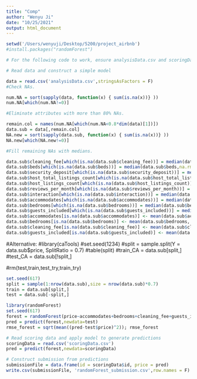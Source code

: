 ```yaml
---
title: "Comp"
author: "Wenyu Ji"
date: "10/25/2021"
output: html_document
---
```


```r
setwd('/Users/wenyuji/Desktop/5200/project_airbnb')
#install.packages("randomForest")
```

```r
# For the following code to work, ensure analysisData.csv and scoringData.csv are in your working directory.

# Read data and construct a simple model

data = read.csv('analysisData.csv',stringsAsFactors = F)
#Check NAs.

num.NA = sort(sapply(data, function(x) { sum(is.na(x))} ))
num.NA[which(num.NA!=0)]

#Eliminate attributes with more than 80% NAs.

remain.col = names(num.NA[which(num.NA<0.8*dim(data)[1])])
data.sub = data[,remain.col]
NA.new = sort(sapply(data.sub, function(x) { sum(is.na(x))} ))
NA.new[which(NA.new!=0)]

#Fill remaining NAs with medians.

data.sub$cleaning_fee[which(is.na(data.sub$cleaning_fee))] = median(data.sub$cleaning_fee,na.rm=T)
data.sub$beds[which(is.na(data.sub$beds))] = median(data.sub$beds,na.rm=T)
data.sub$security_deposit[which(is.na(data.sub$security_deposit))] = median(data.sub$security_deposit,na.rm=T)
data.sub$host_total_listings_count[which(is.na(data.sub$host_total_listings_count))] = median(data.sub$host_total_listings_count,na.rm=T)
data.sub$host_listings_count[which(is.na(data.sub$host_listings_count))] = median(data.sub$host_listings_count,na.rm=T)
data.sub$reviews_per_month[which(is.na(data.sub$reviews_per_month))] = median(data.sub$reviews_per_month,na.rm=T)
data.sub$interaction[which(is.na(data.sub$interaction))] = median(data.sub$interaction,na.rm=T)
data.sub$accommodates[which(is.na(data.sub$accommodates))] = median(data.sub$accommodates,na.rm=T)
data.sub$bedrooms[which(is.na(data.sub$bedrooms))] = median(data.sub$bedrooms,na.rm=T)
data.sub$guests_included[which(is.na(data.sub$guests_included))] = median(data.sub$guests_included,na.rm=T)
data.sub$accommodates[is.na(data.sub$accommodates)] <- mean(data.sub$accommodates, na.rm = TRUE)
data.sub$bedrooms[is.na(data.sub$bedrooms)] <- mean(data.sub$bedrooms, na.rm = TRUE)
data.sub$cleaning_fee[is.na(data.sub$cleaning_fee)] <- mean(data.sub$cleaning_fee, na.rm = TRUE)
data.sub$guests_included[is.na(data.sub$guests_included)] <- mean(data.sub$guests_included, na.rm = TRUE)

```

#Alternative:
#library(caTools)
#set.seed(1234)
#split = sample.split(Y = data.sub$price, SplitRatio = 0.7)
#table(split)
#train_CA = data.sub[split,]
#test_CA = data.sub[!split,]

#rm(test,train,test_try,train_try)
```r
set.seed(617)
split = sample(1:nrow(data.sub),size = nrow(data.sub)*0.7)
train = data.sub[split,]
test = data.sub[-split,]
```

```r
library(randomForest)
set.seed(617)
forest = randomForest(price~accommodates+bedrooms+cleaning_fee+guests_included,data=train,ntree = 1000)
pred = predict(forest,newdata=test)
rmse_forest = sqrt(mean((pred-test$price)^2)); rmse_forest

```

```r
# Read scoring data and apply model to generate predictions
scoringData = read.csv('scoringData.csv')
pred = predict(forest,newdata=scoringData)
```

```r
# Construct submission from predictions
submissionFile = data.frame(id = scoringData$id, price = pred)
write.csv(submissionFile, 'randomForest_submission.csv',row.names = F)
```







